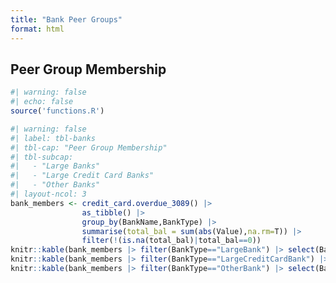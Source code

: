 ```yaml
---
title: "Bank Peer Groups"
format: html
---
```


## Peer Group Membership {#sec-peers}

```r
#| warning: false
#| echo: false
source('functions.R')
``` 


```r
#| warning: false
#| label: tbl-banks
#| tbl-cap: "Peer Group Membership"
#| tbl-subcap: 
#|   - "Large Banks"
#|   - "Large Credit Card Banks"
#|   - "Other Banks"
#| layout-ncol: 3
bank_members <- credit_card.overdue_3089() |> 
                as_tibble() |> 
                group_by(BankName,BankType) |> 
                summarise(total_bal = sum(abs(Value),na.rm=T)) |>
                filter(!(is.na(total_bal)|total_bal==0))
knitr::kable(bank_members |> filter(BankType=="LargeBank") |> select(BankName)) 
knitr::kable(bank_members |> filter(BankType=="LargeCreditCardBank") |> select(BankName))
knitr::kable(bank_members |> filter(BankType=="OtherBank") |> select(BankName))
```

